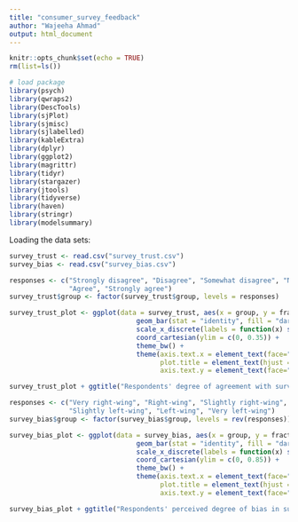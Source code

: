 ---
title: "consumer_survey_feedback"
author: "Wajeeha Ahmad"
output: html_document
---

```{r setup, include=FALSE}
knitr::opts_chunk$set(echo = TRUE)
rm(list=ls())
```


```{r include=FALSE}
# load package
library(psych)
library(qwraps2)
library(DescTools)
library(sjPlot)
library(sjmisc)
library(sjlabelled)
library(kableExtra)
library(dplyr)
library(ggplot2)
library(magrittr)
library(tidyr)
library(stargazer)
library(jtools)
library(tidyverse)
library(haven)
library(stringr)
library(modelsummary)
```


Loading the data sets:
```{r}
survey_trust <- read.csv("survey_trust.csv")
survey_bias <- read.csv("survey_bias.csv")
```


```{r fig.align="center", echo = FALSE,fig.width = 9}
responses <- c("Strongly disagree", "Disagree", "Somewhat disagree", "Neither", "Somewhat agree",
               "Agree", "Strongly agree")
survey_trust$group <- factor(survey_trust$group, levels = responses) 

survey_trust_plot <- ggplot(data = survey_trust, aes(x = group, y = fraction)) + 
                                geom_bar(stat = "identity", fill = "darkgrey") +
                                scale_x_discrete(labels = function(x) str_wrap(x, width = 10)) + 
                                coord_cartesian(ylim = c(0, 0.35)) + 
                                theme_bw() +
                                theme(axis.text.x = element_text(face="bold", size = 15),
                                      plot.title = element_text(hjust = 0.5, size = 15),
                                      axis.text.y = element_text(face="bold", size = 15)) + labs(x = "", y = "")

survey_trust_plot + ggtitle("Respondents' degree of agreement with survey information being trustworthy")
```




```{r fig.align="center", echo = FALSE,fig.width = 9}
responses <- c("Very right-wing", "Right-wing", "Slightly right-wing", "Not biased", 
               "Slightly left-wing", "Left-wing", "Very left-wing")
survey_bias$group <- factor(survey_bias$group, levels = rev(responses)) 

survey_bias_plot <- ggplot(data = survey_bias, aes(x = group, y = fraction)) + 
                                geom_bar(stat = "identity", fill = "darkgrey") + 
                                scale_x_discrete(labels = function(x) str_wrap(x, width = 10)) +
                                coord_cartesian(ylim = c(0, 0.85)) +  
                                theme_bw() +
                                theme(axis.text.x = element_text(face="bold", size = 15),
                                      plot.title = element_text(hjust = 0.5, size = 15),
                                      axis.text.y = element_text(face="bold", size = 15)) + labs(x = "", y = "")

survey_bias_plot + ggtitle("Respondents' perceived degree of bias in survey information")
```


